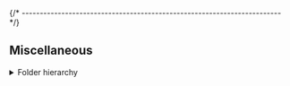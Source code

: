 

{/* ------------------------------------------------------------------------ */}

## Miscellaneous

<details>
<summary>Folder hierarchy</summary>

After install, the package creates a folder hierarchy like the following
(only the first two depth levels are shown):

<Tabs groupId="operating-systems">
<TabItem value="windows" label="Windows" default>

<CodeBlock language="console"> {
`C:\> tree /f %USERPROFILE%\\AppData\\Roaming\\xPacks\\@xpack-dev-tools\\mingw-w64-gcc\\${ customField('upstreamVersion') }-${ customField('xpackSubversion') }.${ customField('npmSubversion') }\\.content
Folder PATH listing
Volume serial number is B02D-925C
├── README.md
├── bin
│   ├── i686-w64-mingw32-addr2line.exe
│   ├── i686-w64-mingw32-ar.exe
│   ├── i686-w64-mingw32-as.exe
│   ├── i686-w64-mingw32-c++.exe
│   ├── i686-w64-mingw32-c++filt.exe
│   ├── i686-w64-mingw32-cpp.exe
│   ├── i686-w64-mingw32-dlltool.exe
│   ├── i686-w64-mingw32-dllwrap.exe
│   ├── i686-w64-mingw32-elfedit.exe
│   ├── i686-w64-mingw32-g++.exe
│   ├── i686-w64-mingw32-gcc-${ customField('upstreamVersion') }.exe
│   ├── i686-w64-mingw32-gcc-ar.exe
│   ├── i686-w64-mingw32-gcc-nm.exe
│   ├── i686-w64-mingw32-gcc-ranlib.exe
│   ├── i686-w64-mingw32-gcc.exe
│   ├── i686-w64-mingw32-gcov-dump.exe
│   ├── i686-w64-mingw32-gcov-tool.exe
│   ├── i686-w64-mingw32-gcov.exe
│   ├── i686-w64-mingw32-gendef.exe
│   ├── i686-w64-mingw32-gfortran.exe
│   ├── i686-w64-mingw32-gprof.exe
│   ├── i686-w64-mingw32-ld.bfd.exe
│   ├── i686-w64-mingw32-ld.exe
│   ├── i686-w64-mingw32-lto-dump.exe
│   ├── i686-w64-mingw32-nm.exe
│   ├── i686-w64-mingw32-objcopy.exe
│   ├── i686-w64-mingw32-objdump.exe
│   ├── i686-w64-mingw32-ranlib.exe
│   ├── i686-w64-mingw32-readelf.exe
│   ├── i686-w64-mingw32-size.exe
│   ├── i686-w64-mingw32-strings.exe
│   ├── i686-w64-mingw32-strip.exe
│   ├── i686-w64-mingw32-widl.exe
│   ├── i686-w64-mingw32-windmc.exe
│   ├── i686-w64-mingw32-windres.exe
│   ├── libatomic-1.dll
│   ├── libgcc_s_seh-1.dll
│   ├── libgfortran-5.dll
│   ├── libgmp-10.dll
│   ├── libgomp-1.dll
│   ├── libmpc-3.dll
│   ├── libmpfr-6.dll
│   ├── libquadmath-0.dll
│   ├── libssp-0.dll
│   ├── libstdc++-6.dll
│   ├── libzstd.dll
│   ├── x86_64-w64-mingw32-addr2line.exe
│   ├── x86_64-w64-mingw32-ar.exe
│   ├── x86_64-w64-mingw32-as.exe
│   ├── x86_64-w64-mingw32-c++.exe
│   ├── x86_64-w64-mingw32-c++filt.exe
│   ├── x86_64-w64-mingw32-cpp.exe
│   ├── x86_64-w64-mingw32-dlltool.exe
│   ├── x86_64-w64-mingw32-dllwrap.exe
│   ├── x86_64-w64-mingw32-elfedit.exe
│   ├── x86_64-w64-mingw32-g++.exe
│   ├── x86_64-w64-mingw32-gcc-${ customField('upstreamVersion') }.exe
│   ├── x86_64-w64-mingw32-gcc-ar.exe
│   ├── x86_64-w64-mingw32-gcc-nm.exe
│   ├── x86_64-w64-mingw32-gcc-ranlib.exe
│   ├── x86_64-w64-mingw32-gcc.exe
│   ├── x86_64-w64-mingw32-gcov-dump.exe
│   ├── x86_64-w64-mingw32-gcov-tool.exe
│   ├── x86_64-w64-mingw32-gcov.exe
│   ├── x86_64-w64-mingw32-gendef.exe
│   ├── x86_64-w64-mingw32-gfortran.exe
│   ├── x86_64-w64-mingw32-gprof.exe
│   ├── x86_64-w64-mingw32-ld.bfd.exe
│   ├── x86_64-w64-mingw32-ld.exe
│   ├── x86_64-w64-mingw32-lto-dump.exe
│   ├── x86_64-w64-mingw32-nm.exe
│   ├── x86_64-w64-mingw32-objcopy.exe
│   ├── x86_64-w64-mingw32-objdump.exe
│   ├── x86_64-w64-mingw32-ranlib.exe
│   ├── x86_64-w64-mingw32-readelf.exe
│   ├── x86_64-w64-mingw32-size.exe
│   ├── x86_64-w64-mingw32-strings.exe
│   ├── x86_64-w64-mingw32-strip.exe
│   ├── x86_64-w64-mingw32-widl.exe
│   ├── x86_64-w64-mingw32-windmc.exe
│   └── x86_64-w64-mingw32-windres.exe
├── distro-info
│   └── licenses
├── i686-w64-mingw32
│   ├── bin
│   ├── include
│   └── lib
├── include
│   └── c++
├── lib
│   ├── gcc
│   ├── libatomic.a
│   ├── libatomic.dll.a
│   ├── libatomic.la
│   ├── libgcc_s.a
│   ├── libgcc_s_seh-1.dll
│   ├── libgfortran.a
│   ├── libgfortran.dll.a
│   ├── libgfortran.la
│   ├── libgfortran.spec
│   ├── libgomp.a
│   ├── libgomp.dll.a
│   ├── libgomp.la
│   ├── libgomp.spec
│   ├── libquadmath.a
│   ├── libquadmath.dll.a
│   ├── libquadmath.la
│   ├── libssp.a
│   ├── libssp.dll.a
│   ├── libssp.la
│   ├── libssp_nonshared.a
│   ├── libssp_nonshared.la
│   ├── libstdc++.a
│   ├── libstdc++.dll.a
│   ├── libstdc++.dll.a-gdb.py
│   ├── libstdc++.la
│   ├── libstdc++exp.a
│   ├── libstdc++exp.la
│   ├── libstdc++fs.a
│   ├── libstdc++fs.la
│   ├── libsupc++.a
│   └── libsupc++.la
├── share
│   └── gcc-${ customField('upstreamVersion') }
└── x86_64-w64-mingw32
    ├── bin
    ├── include
    └── lib

17 directories, 113 files
`} </CodeBlock>

</TabItem>
<TabItem value="macos" label="macOS">

<CodeBlock language="console"> {
`$ tree -L 2 ~/Library/xPacks/\@xpack-dev-tools/mingw-w64-gcc/${ customField('upstreamVersion') }-${ customField('xpackSubversion') }.${ customField('npmSubversion') }/.content/
/Users/ilg/Library/xPacks/\@xpack-dev-tools/mingw-w64-gcc/${ customField('upstreamVersion') }-${ customField('xpackSubversion') }.${ customField('npmSubversion') }/.content/
├── README.md
├── bin
│   ├── i686-w64-mingw32-addr2line
│   ├── i686-w64-mingw32-ar
│   ├── i686-w64-mingw32-as
│   ├── i686-w64-mingw32-c++
│   ├── i686-w64-mingw32-c++filt
│   ├── i686-w64-mingw32-cpp
│   ├── i686-w64-mingw32-dlltool
│   ├── i686-w64-mingw32-dllwrap
│   ├── i686-w64-mingw32-elfedit
│   ├── i686-w64-mingw32-g++
│   ├── i686-w64-mingw32-gcc
│   ├── i686-w64-mingw32-gcc-${ customField('upstreamVersion') }
│   ├── i686-w64-mingw32-gcc-ar
│   ├── i686-w64-mingw32-gcc-nm
│   ├── i686-w64-mingw32-gcc-ranlib
│   ├── i686-w64-mingw32-gcov
│   ├── i686-w64-mingw32-gcov-dump
│   ├── i686-w64-mingw32-gcov-tool
│   ├── i686-w64-mingw32-gendef
│   ├── i686-w64-mingw32-gfortran
│   ├── i686-w64-mingw32-gprof
│   ├── i686-w64-mingw32-ld
│   ├── i686-w64-mingw32-ld.bfd
│   ├── i686-w64-mingw32-lto-dump
│   ├── i686-w64-mingw32-nm
│   ├── i686-w64-mingw32-objcopy
│   ├── i686-w64-mingw32-objdump
│   ├── i686-w64-mingw32-ranlib
│   ├── i686-w64-mingw32-readelf
│   ├── i686-w64-mingw32-size
│   ├── i686-w64-mingw32-strings
│   ├── i686-w64-mingw32-strip
│   ├── i686-w64-mingw32-widl
│   ├── i686-w64-mingw32-windmc
│   ├── i686-w64-mingw32-windres
│   ├── x86_64-w64-mingw32-addr2line
│   ├── x86_64-w64-mingw32-ar
│   ├── x86_64-w64-mingw32-as
│   ├── x86_64-w64-mingw32-c++
│   ├── x86_64-w64-mingw32-c++filt
│   ├── x86_64-w64-mingw32-cpp
│   ├── x86_64-w64-mingw32-dlltool
│   ├── x86_64-w64-mingw32-dllwrap
│   ├── x86_64-w64-mingw32-elfedit
│   ├── x86_64-w64-mingw32-g++
│   ├── x86_64-w64-mingw32-gcc
│   ├── x86_64-w64-mingw32-gcc-${ customField('upstreamVersion') }
│   ├── x86_64-w64-mingw32-gcc-ar
│   ├── x86_64-w64-mingw32-gcc-nm
│   ├── x86_64-w64-mingw32-gcc-ranlib
│   ├── x86_64-w64-mingw32-gcov
│   ├── x86_64-w64-mingw32-gcov-dump
│   ├── x86_64-w64-mingw32-gcov-tool
│   ├── x86_64-w64-mingw32-gendef
│   ├── x86_64-w64-mingw32-gfortran
│   ├── x86_64-w64-mingw32-gprof
│   ├── x86_64-w64-mingw32-ld
│   ├── x86_64-w64-mingw32-ld.bfd
│   ├── x86_64-w64-mingw32-lto-dump
│   ├── x86_64-w64-mingw32-nm
│   ├── x86_64-w64-mingw32-objcopy
│   ├── x86_64-w64-mingw32-objdump
│   ├── x86_64-w64-mingw32-ranlib
│   ├── x86_64-w64-mingw32-readelf
│   ├── x86_64-w64-mingw32-size
│   ├── x86_64-w64-mingw32-strings
│   ├── x86_64-w64-mingw32-strip
│   ├── x86_64-w64-mingw32-widl
│   ├── x86_64-w64-mingw32-windmc
│   └── x86_64-w64-mingw32-windres
├── distro-info
│   └── licenses
├── i686-w64-mingw32
│   ├── bin
│   ├── include
│   └── lib
├── include
├── lib
│   ├── gcc
│   ├── libcc1.0.so
│   ├── libcc1.a
│   ├── libcc1.la
│   └── libcc1.so -> libcc1.0.so
├── libexec
│   ├── libc++.1.0.dylib
│   ├── libc++abi.1.0.dylib
│   ├── libgmp.10.dylib
│   ├── libiconv.2.dylib
│   ├── libisl.23.dylib
│   ├── libmpc.3.dylib
│   ├── libmpfr.6.dylib
│   ├── libunwind.1.0.dylib
│   ├── libz.1.3.1.dylib
│   ├── libz.1.dylib -> libz.1.3.1.dylib
│   ├── libzstd.1.5.6.dylib
│   └── libzstd.1.dylib -> libzstd.1.5.6.dylib
├── share
│   └── gcc-${ customField('upstreamVersion') }
└── x86_64-w64-mingw32
    ├── bin
    ├── include
    └── lib

18 directories, 87 files
`} </CodeBlock>

</TabItem>
<TabItem value="linux" label="GNU/Linux">

<CodeBlock language="console"> {
`$ tree -L 2 ~/.local/xPacks/\@xpack-dev-tools/mingw-w64-gcc/${ customField('upstreamVersion') }-${ customField('xpackSubversion') }.${ customField('npmSubversion') }/.content/
/home/ilg/.local/xPacks/\@xpack-dev-tools/mingw-w64-gcc/${ customField('upstreamVersion') }-${ customField('xpackSubversion') }.${ customField('npmSubversion') }/.content/
├── README.md
├── bin
│   ├── i686-w64-mingw32-addr2line
│   ├── i686-w64-mingw32-ar
│   ├── i686-w64-mingw32-as
│   ├── i686-w64-mingw32-c++
│   ├── i686-w64-mingw32-c++filt
│   ├── i686-w64-mingw32-cpp
│   ├── i686-w64-mingw32-dlltool
│   ├── i686-w64-mingw32-dllwrap
│   ├── i686-w64-mingw32-elfedit
│   ├── i686-w64-mingw32-g++
│   ├── i686-w64-mingw32-gcc
│   ├── i686-w64-mingw32-gcc-${ customField('upstreamVersion') }
│   ├── i686-w64-mingw32-gcc-ar
│   ├── i686-w64-mingw32-gcc-nm
│   ├── i686-w64-mingw32-gcc-ranlib
│   ├── i686-w64-mingw32-gcov
│   ├── i686-w64-mingw32-gcov-dump
│   ├── i686-w64-mingw32-gcov-tool
│   ├── i686-w64-mingw32-gendef
│   ├── i686-w64-mingw32-gfortran
│   ├── i686-w64-mingw32-gprof
│   ├── i686-w64-mingw32-ld
│   ├── i686-w64-mingw32-ld.bfd
│   ├── i686-w64-mingw32-lto-dump
│   ├── i686-w64-mingw32-nm
│   ├── i686-w64-mingw32-objcopy
│   ├── i686-w64-mingw32-objdump
│   ├── i686-w64-mingw32-ranlib
│   ├── i686-w64-mingw32-readelf
│   ├── i686-w64-mingw32-size
│   ├── i686-w64-mingw32-strings
│   ├── i686-w64-mingw32-strip
│   ├── i686-w64-mingw32-widl
│   ├── i686-w64-mingw32-windmc
│   ├── i686-w64-mingw32-windres
│   ├── x86_64-w64-mingw32-addr2line
│   ├── x86_64-w64-mingw32-ar
│   ├── x86_64-w64-mingw32-as
│   ├── x86_64-w64-mingw32-c++
│   ├── x86_64-w64-mingw32-c++filt
│   ├── x86_64-w64-mingw32-cpp
│   ├── x86_64-w64-mingw32-dlltool
│   ├── x86_64-w64-mingw32-dllwrap
│   ├── x86_64-w64-mingw32-elfedit
│   ├── x86_64-w64-mingw32-g++
│   ├── x86_64-w64-mingw32-gcc
│   ├── x86_64-w64-mingw32-gcc-${ customField('upstreamVersion') }
│   ├── x86_64-w64-mingw32-gcc-ar
│   ├── x86_64-w64-mingw32-gcc-nm
│   ├── x86_64-w64-mingw32-gcc-ranlib
│   ├── x86_64-w64-mingw32-gcov
│   ├── x86_64-w64-mingw32-gcov-dump
│   ├── x86_64-w64-mingw32-gcov-tool
│   ├── x86_64-w64-mingw32-gendef
│   ├── x86_64-w64-mingw32-gfortran
│   ├── x86_64-w64-mingw32-gprof
│   ├── x86_64-w64-mingw32-ld
│   ├── x86_64-w64-mingw32-ld.bfd
│   ├── x86_64-w64-mingw32-lto-dump
│   ├── x86_64-w64-mingw32-nm
│   ├── x86_64-w64-mingw32-objcopy
│   ├── x86_64-w64-mingw32-objdump
│   ├── x86_64-w64-mingw32-ranlib
│   ├── x86_64-w64-mingw32-readelf
│   ├── x86_64-w64-mingw32-size
│   ├── x86_64-w64-mingw32-strings
│   ├── x86_64-w64-mingw32-strip
│   ├── x86_64-w64-mingw32-widl
│   ├── x86_64-w64-mingw32-windmc
│   └── x86_64-w64-mingw32-windres
├── distro-info
│   └── licenses
├── i686-w64-mingw32
│   ├── bin
│   ├── include
│   └── lib
├── include
├── lib
│   └── gcc
├── lib64
│   ├── libcc1.a
│   ├── libcc1.la
│   ├── libcc1.so -> libcc1.so.0.0.0
│   ├── libcc1.so.0 -> libcc1.so.0.0.0
│   └── libcc1.so.0.0.0
├── libexec
│   ├── libfl.so.2 -> libfl.so.2.0.0
│   ├── libfl.so.2.0.0
│   ├── libgcc_s.so.1
│   ├── libgmp.so.10 -> libgmp.so.10.5.0
│   ├── libgmp.so.10.5.0
│   ├── libiconv.so.2 -> libiconv.so.2.6.1
│   ├── libiconv.so.2.6.1
│   ├── libisl.so.23 -> libisl.so.23.3.0
│   ├── libisl.so.23.3.0
│   ├── libmpc.so.3 -> libmpc.so.3.3.1
│   ├── libmpc.so.3.3.1
│   ├── libmpfr.so.6 -> libmpfr.so.6.2.1
│   ├── libmpfr.so.6.2.1
│   ├── libstdc++.so.6 -> libstdc++.so.6.0.32
│   ├── libstdc++.so.6.0.32
│   ├── libz.so.1 -> libz.so.1.3.1
│   ├── libz.so.1.3.1
│   ├── libzstd.so.1 -> libzstd.so.1.5.6
│   └── libzstd.so.1.5.6
├── share
│   └── gcc-${ customField('upstreamVersion') }
└── x86_64-w64-mingw32
    ├── bin
    ├── include
    └── lib

18 directories, 95 files
`} </CodeBlock>

</TabItem>
</Tabs>

</details>
